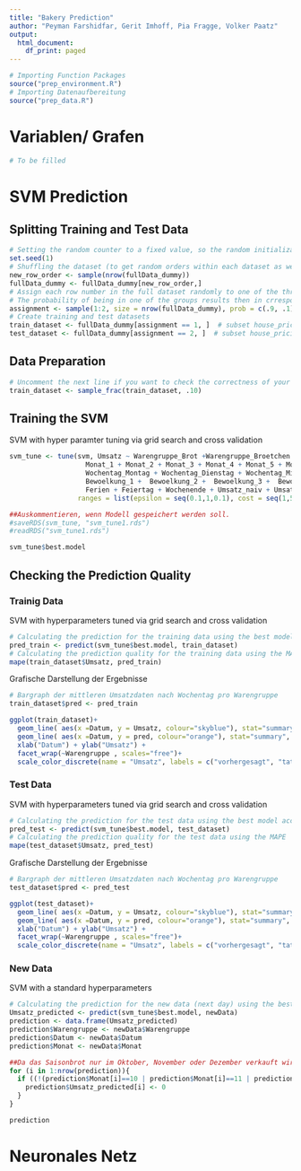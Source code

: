 ```yaml
---
title: "Bakery Prediction"
author: "Peyman Farshidfar, Gerit Imhoff, Pia Fragge, Volker Paatz"
output:
  html_document:
    df_print: paged
---
```


```r
# Importing Function Packages
source("prep_environment.R")
# Importing Datenaufbereitung
source("prep_data.R")

```
# Variablen/ Grafen

```r
# To be filled

```

# SVM Prediction
## Splitting Training and Test Data

```r
# Setting the random counter to a fixed value, so the random initialization stays the same (the random split is always the same)
set.seed(1)
# Shuffling the dataset (to get random orders within each dataset as well)
new_row_order <- sample(nrow(fullData_dummy))
fullData_dummy <- fullData_dummy[new_row_order,]
# Assign each row number in the full dataset randomly to one of the three groups of datasets
# The probability of being in one of the groups results then in crresponding group sizes
assignment <- sample(1:2, size = nrow(fullData_dummy), prob = c(.9, .1), replace = TRUE)
# Create training and test datasets
train_dataset <- fullData_dummy[assignment == 1, ]  # subset house_pricing to training indices only
test_dataset <- fullData_dummy[assignment == 2, ]  # subset house_pricing to test indices only
```


## Data Preparation

```r
# Uncomment the next line if you want to check the correctness of your following code for the svm estimation with a small (and computationally fast) part of the training data set
train_dataset <- sample_frac(train_dataset, .10)
```


## Training the SVM

SVM with hyper paramter tuning via grid search and cross validation

```r
svm_tune <- tune(svm, Umsatz ~ Warengruppe_Brot +Warengruppe_Broetchen +Warengruppe_Crossaint +Warengruppe_Konditorei + Warengruppe_Kuchen +
                   Monat_1 + Monat_2 + Monat_3 + Monat_4 + Monat_5 + Monat_6 + Monat_7 + Monat_8 + Monat_9 + Monat_10 + Monat_11 +
                   Wochentag_Montag + Wochentag_Dienstag + Wochentag_Mittwoch + Wochentag_Donnerstag + Wochentag_Freitag + Wochentag_Samstag +
                   Bewoelkung_1 +  Bewoelkung_2 +  Bewoelkung_3 +  Bewoelkung_4 +  Bewoelkung_5 +  Bewoelkung_6 +  Bewoelkung_7 + 
                   Ferien + Feiertag + Wochenende + Umsatz_naiv + Umsatz_mean, data=train_dataset,
                 ranges = list(epsilon = seq(0.1,1,0.1), cost = seq(1,5,0.5))) #2^(-2:3) 

##Auskommentieren, wenn Modell gespeichert werden soll.
#saveRDS(svm_tune, "svm_tune1.rds")
#readRDS("svm_tune1.rds")

svm_tune$best.model
```


## Checking the Prediction Quality


### Trainig Data

SVM with hyperparameters tuned via grid search and cross validation
```r
# Calculating the prediction for the training data using the best model according to the grid search
pred_train <- predict(svm_tune$best.model, train_dataset)
# Calculating the prediction quality for the training data using the MAPE
mape(train_dataset$Umsatz, pred_train)
```
Grafische Darstellung der Ergebnisse
```r
# Bargraph der mittleren Umsatzdaten nach Wochentag pro Warengruppe
train_dataset$pred <- pred_train

ggplot(train_dataset)+
  geom_line( aes(x =Datum, y = Umsatz, colour="skyblue"), stat="summary", fun="mean")+
  geom_line( aes(x =Datum, y = pred, colour="orange"), stat="summary", fun="mean")+
  xlab("Datum") + ylab("Umsatz") +
  facet_wrap(~Warengruppe , scales="free")+
  scale_color_discrete(name = "Umsatz", labels = c("vorhergesagt", "tatsächlich"))
```

### Test Data

SVM with hyperparameters tuned via grid search and cross validation
```r
# Calculating the prediction for the test data using the best model according to the grid search
pred_test <- predict(svm_tune$best.model, test_dataset)
# Calculating the prediction quality for the test data using the MAPE
mape(test_dataset$Umsatz, pred_test)
```
Grafische Darstellung der Ergebnisse
```r
# Bargraph der mittleren Umsatzdaten nach Wochentag pro Warengruppe
test_dataset$pred <- pred_test

ggplot(test_dataset)+
  geom_line( aes(x =Datum, y = Umsatz, colour="skyblue"), stat="summary", fun="mean")+
  geom_line( aes(x =Datum, y = pred, colour="orange"), stat="summary", fun="mean")+
  xlab("Datum") + ylab("Umsatz") +
  facet_wrap(~Warengruppe , scales="free")+
  scale_color_discrete(name = "Umsatz", labels = c("vorhergesagt", "tatsächlich"))
```

### New Data

SVM with a standard hyperparameters
```r
# Calculating the prediction for the new data (next day) using the best model according to the grid search
Umsatz_predicted <- predict(svm_tune$best.model, newData)
prediction <- data.frame(Umsatz_predicted)
prediction$Warengruppe <- newData$Warengruppe
prediction$Datum <- newData$Datum
prediction$Monat <- newData$Monat

##Da das Saisonbrot nur im Oktober, November oder Dezember verkauft wird, überprüfen, ob sich Vorhersagedatum in dem Zeitraum befindet, ansonsten Umsatz_predicted = 0 setzen
for (i in 1:nrow(prediction)){
  if ((!(prediction$Monat[i]==10 | prediction$Monat[i]==11 | prediction$Monat[i]==12)) & prediction$Warengruppe[i]=="Saisonbrot") {
    prediction$Umsatz_predicted[i] <- 0
  }
}

prediction
```

# Neuronales Netz